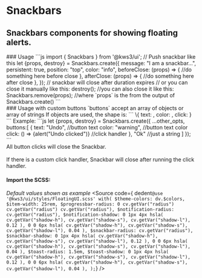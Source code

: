 
<Version />

# Snackbars
## Snackbars components for showing floating alerts.

<Meta of={Stories} />
<Canvas />
<Controls />

<div className="columns">
  <div className="column is-6">
  ### Usage
  ```js
  import { Snackbars } from '@kws3/ui';
  // Push snackbar like this
  let {props, destroy} = Snackbars.create({
    message: "I am a snackbar...",
    persistent: true,
    position: "top",
    color: "info",
    beforeClose: (props) => {
      //do something here before close
    },
    afterClose: (props) => {
      //do something here after close
    },
  });
  // snackbar will close after duration expires
  // or you can close it manually like this:
  destroy();
  //you can also close it like this:
  Snackbars.remove(props);
  //where `props` is the from the output of Snackbars.create()
  ```
  </div>
  <div className="column is-6">
    ### Usage with custom buttons
    `buttons` accept an array of objects or array of strings
    If objects are used, the shape is:
    ```
    \{
      text: <string>,
      color: <string>,
      click: <function>
    }
    ```
    Example:
    ```js
      let {props, destroy} = Snackbars.create({
        ...other_opts,
        buttons:[
          {
            text: "Undo", //button text
            color: "warning", //button text color
            click: () => {alert("Undo clicked")} //click handler
          },
          "Ok" //just a string
        ]
      });
    ```
    <div className="notification is-info is-light">
      All button clicks will close the Snackbar.<br></br>
      If there is a custom click handler, Snackbar will close after running the click handler.
    </div>
  </div>
</div>


#### Import the SCSS:
_Default values shown as example_
<Source
  code={ dedent`
    @use '@kws3/ui/styles/FloatingUI.scss' with(
      $theme-colors: dv.$colors,
      $item-width: 25rem,
      $progressbar-radius: 0 cv.getVar("radius") cv.getVar("radius")
        cv.getVar("radius"),
      $notification-radius: cv.getVar("radius"),
      $notification-shadow:
        0 1px 4px
          hsla(
            cv.getVar("shadow-h"),
            cv.getVar("shadow-s"),
            cv.getVar("shadow-l"),
            0.12
          ),
        0 0 6px
          hsla(
            cv.getVar("shadow-h"),
            cv.getVar("shadow-s"),
            cv.getVar("shadow-l"),
            0.04
          ),
      $snackbar-radius: cv.getVar("radius"),
      $snackbar-shadow:
        0 1px 4px
          hsla(
            cv.getVar("shadow-h"),
            cv.getVar("shadow-s"),
            cv.getVar("shadow-l"),
            0.12
          ),
        0 0 6px
          hsla(
            cv.getVar("shadow-h"),
            cv.getVar("shadow-s"),
            cv.getVar("shadow-l"),
            0.04
          ),
      $toast-radius: 1.5em,
      $toast-shadow:
        0 1px 4px
          hsla(
            cv.getVar("shadow-h"),
            cv.getVar("shadow-s"),
            cv.getVar("shadow-l"),
            0.12
          ),
        0 0 6px
          hsla(
            cv.getVar("shadow-h"),
            cv.getVar("shadow-s"),
            cv.getVar("shadow-l"),
            0.04
          ),
    );
  `}
/>
